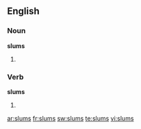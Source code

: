 ==English==

===Noun===
'''slums'''

# {{plural of|[[slum]]}}

===Verb===
'''slums'''

# {{third-person singular of|[[slum]]}}

[[ar:slums]]
[[fr:slums]]
[[sw:slums]]
[[te:slums]]
[[vi:slums]]